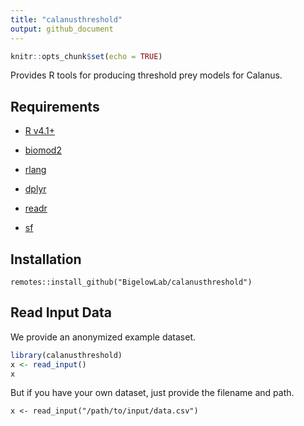 ```yaml
---
title: "calanusthreshold"
output: github_document
---
```


```r
knitr::opts_chunk$set(echo = TRUE)
```

Provides R tools for producing threshold prey models for Calanus.

## Requirements

 + [R v4.1+](https://www.r-project.org/)
 
 + [biomod2](https://CRAN.R-project.org/package=biomod2)

 + [rlang](https://CRAN.R-project.org/package=rlang)
 
 + [dplyr](https://CRAN.R-project.org/package=dplyr)
 
 + [readr](https://CRAN.R-project.org/package=readr)
 
 + [sf](https://CRAN.R-project.org/package=sf)

## Installation

```
remotes::install_github("BigelowLab/calanusthreshold")
```

## Read Input Data

We provide an anonymized example dataset.

```r
library(calanusthreshold)
x <- read_input()
x
```

But if you have your own dataset, just provide the filename and path.

```
x <- read_input("/path/to/input/data.csv")
```
